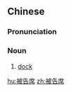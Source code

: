 ==Chinese==
{{zh-forms|type=21}}

===Pronunciation===
{{zh-pron
|m=bèigàoxí
|c=bei6 gou3 zik6
|cat=n
}}

===Noun===
{{zh-noun}}

# {{lb|zh|law}} [[dock]] {{gloss|part of a courtroom where the accused sits}}

[[hu:被告席]]
[[zh:被告席]]